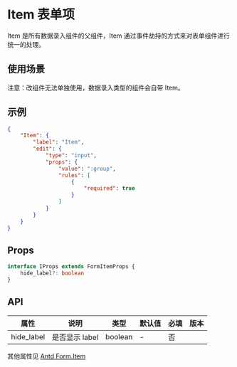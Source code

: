 # Item 表单项

Item 是所有数据录入组件的父组件，Item 通过事件劫持的方式来对表单组件进行统一的处理。

## 使用场景

<Notice type='warning'>注意：改组件无法单独使用，数据录入类型的组件会自带 Item。</Notice>

## 示例

```json
{
	"Item": {
		"label": "Item",
		"edit": {
			"type": "input",
			"props": {
				"value": ":group",
				"rules": [
					{
						"required": true
					}
				]
			}
		}
	}
}
```

## Props

```ts
interface IProps extends FormItemProps {
	hide_label?: boolean
}
```

## API

| 属性       | 说明           | 类型    | 默认值 | 必填 | 版本 |
| ---------- | -------------- | ------- | ------ | ---- | ---- |
| hide_label | 是否显示 label | boolean | -      | 否   |      |

其他属性见 [Antd Form.Item](https://ant-design.gitee.io/components/form-cn/#Form.Item)
